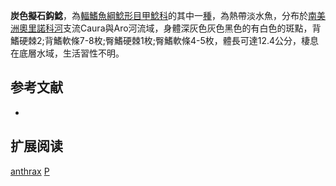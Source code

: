 {{Speciesbox
| name = 炭色擬石鈎鯰
| image = 
| image_width = 250px
| image_caption = 
| status = NE
| status_system = IUCN3.1
| genus = Pseudolithoxus
| species = anthrax
| authority = Armbruster & Provenzano, 2000
| synonyms = 
}} 
'''炭色擬石鈎鯰'''，為[[輻鰭魚綱|輻鰭魚綱]][[鯰形目|鯰形目]][[甲鯰科|甲鯰科]]的其中一[[種|種]]，為熱帶淡水魚，分布於[[南美洲|南美洲]][[奧里諾科河|奧里諾科河]]支流Caura與Aro河流域，身體深灰色灰色黑色的有白色的斑點，背鰭硬棘2;背鰭軟條7-8枚;臀鰭硬棘1枚;臀鰭軟條4-5枚，體長可達12.4公分，棲息在底層水域，生活習性不明。

==参考文献==
*{{FishBase_species|genus=Pseudolithoxus|species=anthrax|year=2014|month=11}}

== 扩展阅读 ==
{{refbegin}}
{{wikispecies-inline|Pseudolithoxus anthrax|炭色擬石鈎鯰}}
{{refend}}
{{Taxonbar|from=Q3758397}}

[[Category:擬石鈎鯰屬|anthrax]]
[[Category:2000年描述的鱼类|P]]